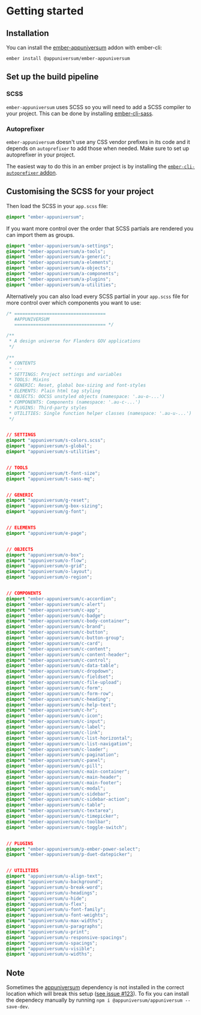 
<Meta title="Outline/Getting started" />

<style>{`
  .sbdocs-p,
  .sbdocs-ul,
  .sbdocs-li,
  .sbdocs-p code {
    font-weight: 400;
    font-size: 1.6rem;
  }

  .sbdocs-a {
    display: inline-flex;
    align-items: center;
    font-family: var(--au-font);
    transition: color var(--au-transition), text-decoration var(--au-transition);
    font-weight: var(--au-regular);
    text-decoration: underline;
    text-decoration-color: var(--au-blue-300);
    color: var(--au-blue-700);
  }

  .sbdocs-a:visited {
    color: var(--au-blue-700);
  }

  .sbdocs-a:hover,
  .sbdocs-a:focus {
    color: var(--au-blue-900);
    text-decoration-color: var(--au-blue-200);
  }

  .sbdocs-a:focus {
    outline: var(--au-outline);
    outline-offset: var(--au-outline-offset);
  }

  code {
    font-family: courier, monospace;
  }

  .os-content {
    background-color: var(--au-gray-100);
  }
`}</style>

# Getting started

## Installation

You can install the [ember-appuniversum](https://www.npmjs.com/package/@appuniversum/ember-appuniversum) addon with ember-cli:

`ember install @appuniversum/ember-appuniversum`

## Set up the build pipeline

### SCSS

`ember-appuniversum` uses SCSS so you will need to add a SCSS compiler to your project. This can be done by installing [ember-cli-sass](https://www.npmjs.com/package/ember-cli-sass).

### Autoprefixer
`ember-appuniversum` doesn't use any CSS vendor prefixes in its code and it depends on `autoprefixer` to add those when needed. Make sure to set up autoprefixer in your project.

The easiest way to do this in an ember project is by installing the [`ember-cli-autoprefixer` addon](https://github.com/kimroen/ember-cli-autoprefixer).

## Customising the SCSS for your project

Then load the SCSS in your `app.scss` file:
``` css
@import "ember-appuniversum";
```

If you want more control over the order that SCSS partials are rendered you can import them as groups.
``` css
@import "ember-appuniversum/a-settings";
@import "ember-appuniversum/a-tools";
@import "ember-appuniversum/a-generic";
@import "ember-appuniversum/a-elements";
@import "ember-appuniversum/a-objects";
@import "ember-appuniversum/a-components";
@import "ember-appuniversum/a-plugins";
@import "ember-appuniversum/a-utilities";
```

Alternatively you can also load every SCSS partial in your `app.scss` file for more control over which components you want to use:

``` css
/* ==================================
   #APPUNIVERSUM
   ================================== */

/**
 * A design universe for Flanders GOV applications
 */

/**
 * CONTENTS
 * ---
 * SETTINGS: Project settings and variables
 * TOOLS: Mixins
 * GENERIC: Reset, global box-sizing and font-styles
 * ELEMENTS: Plain html tag styling
 * OBJECTS: OOCSS unstyled objects (namespace: '.au-o-...')
 * COMPONENTS: Components (namespace: '.au-c-...')
 * PLUGINS: Third-party styles
 * UTILITIES: Single function helper classes (namespace: '.au-u-...')
 */


// SETTINGS
@import "appuniversum/s-colors.scss";
@import "appuniversum/s-global";
@import "appuniversum/s-utilities";


// TOOLS
@import "appuniversum/t-font-size";
@import "appuniversum/t-sass-mq";


// GENERIC
@import "appuniversum/g-reset";
@import "appuniversum/g-box-sizing";
@import "appuniversum/g-font";


// ELEMENTS
@import "appuniversum/e-page";


// OBJECTS
@import "appuniversum/o-box";
@import "appuniversum/o-flow";
@import "appuniversum/o-grid";
@import "appuniversum/o-layout";
@import "appuniversum/o-region";


// COMPONENTS
@import "ember-appuniversum/c-accordion";
@import "ember-appuniversum/c-alert";
@import "ember-appuniversum/c-app";
@import "ember-appuniversum/c-badge";
@import "ember-appuniversum/c-body-container";
@import "ember-appuniversum/c-brand";
@import "ember-appuniversum/c-button";
@import "ember-appuniversum/c-button-group";
@import "ember-appuniversum/c-card";
@import "ember-appuniversum/c-content";
@import "ember-appuniversum/c-content-header";
@import "ember-appuniversum/c-control";
@import "ember-appuniversum/c-data-table";
@import "ember-appuniversum/c-dropdown";
@import "ember-appuniversum/c-fieldset";
@import "ember-appuniversum/c-file-upload";
@import "ember-appuniversum/c-form";
@import "ember-appuniversum/c-form-row";
@import "ember-appuniversum/c-heading";
@import "ember-appuniversum/c-help-text";
@import "ember-appuniversum/c-hr";
@import "ember-appuniversum/c-icon";
@import "ember-appuniversum/c-input";
@import "ember-appuniversum/c-label";
@import "ember-appuniversum/c-link";
@import "ember-appuniversum/c-list-horizontal";
@import "ember-appuniversum/c-list-navigation";
@import "ember-appuniversum/c-loader";
@import "ember-appuniversum/c-pagination";
@import "ember-appuniversum/c-panel";
@import "ember-appuniversum/c-pill";
@import "ember-appuniversum/c-main-container";
@import "ember-appuniversum/c-main-header";
@import "ember-appuniversum/c-main-footer";
@import "ember-appuniversum/c-modal";
@import "ember-appuniversum/c-sidebar";
@import "ember-appuniversum/c-sidebar-action";
@import "ember-appuniversum/c-table";
@import "ember-appuniversum/c-textarea";
@import "ember-appuniversum/c-timepicker";
@import "ember-appuniversum/c-toolbar";
@import "ember-appuniversum/c-toggle-switch";


// PLUGINS
@import "ember-appuniversum/p-ember-power-select";
@import "ember-appuniversum/p-duet-datepicker";


// UTILITIES
@import "appuniversum/u-align-text";
@import "appuniversum/u-background";
@import "appuniversum/u-break-word";
@import "appuniversum/u-headings";
@import "appuniversum/u-hide";
@import "appuniversum/u-flex";
@import "appuniversum/u-font-family";
@import "appuniversum/u-font-weights";
@import "appuniversum/u-max-widths";
@import "appuniversum/u-paragraphs";
@import "appuniversum/u-print";
@import "appuniversum/u-responsive-spacings";
@import "appuniversum/u-spacings";
@import "appuniversum/u-visible";
@import "appuniversum/u-widths";

```

## Note
Sometimes the [appuniversum](https://github.com/appuniversum/appuniversum) dependency is not installed in the correct location which will break this setup ([see issue #123](https://github.com/appuniversum/ember-appuniversum/issues/123)). To fix you can install the dependecy manually by running
`npm i @appuniversum/appuniversum --save-dev`.
